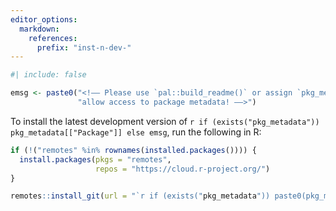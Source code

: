 ```yaml
---
editor_options:
  markdown:
    references:
      prefix: "inst-n-dev-"
---
```


```r
#| include: false

emsg <- paste0("<!–– Please use `pal::build_readme()` or assign `pkg_metadata <- pal::desc_list()` in the `envir` fed to `devtools::build_readme(...)` to ",
               "allow access to package metadata! ––>")
```

To install the latest development version of `r if (exists("pkg_metadata")) pkg_metadata[["Package"]] else emsg`, run the following in R:

``` r
if (!("remotes" %in% rownames(installed.packages()))) {
  install.packages(pkgs = "remotes",
                   repos = "https://cloud.r-project.org/")
}

remotes::install_git(url = "`r if (exists("pkg_metadata")) paste0(pkg_metadata[["URL"]][1L], ".git") else emsg`")
```
